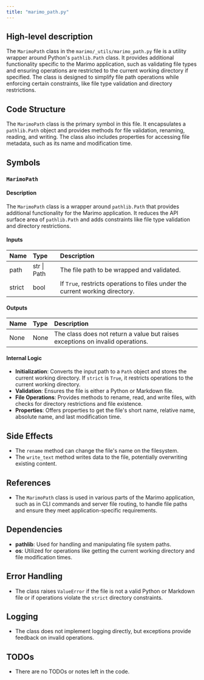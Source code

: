 ```yaml
---
title: "marimo_path.py"
---
```


## High-level description

The `MarimoPath` class in the `marimo/_utils/marimo_path.py` file is a utility wrapper around Python's `pathlib.Path` class. It provides additional functionality specific to the Marimo application, such as validating file types and ensuring operations are restricted to the current working directory if specified. The class is designed to simplify file path operations while enforcing certain constraints, like file type validation and directory restrictions.

## Code Structure

The `MarimoPath` class is the primary symbol in this file. It encapsulates a `pathlib.Path` object and provides methods for file validation, renaming, reading, and writing. The class also includes properties for accessing file metadata, such as its name and modification time.

## Symbols

### `MarimoPath`
#### Description
The `MarimoPath` class is a wrapper around `pathlib.Path` that provides additional functionality for the Marimo application. It reduces the API surface area of `pathlib.Path` and adds constraints like file type validation and directory restrictions.

#### Inputs
| Name   | Type         | Description                                                                 |
|:-------|:-------------|:----------------------------------------------------------------------------|
| path   | str \| Path  | The file path to be wrapped and validated.                                  |
| strict | bool         | If `True`, restricts operations to files under the current working directory.|

#### Outputs
| Name | Type | Description |
|:-----|:-----|:------------|
| None | None | The class does not return a value but raises exceptions on invalid operations. |

#### Internal Logic
- **Initialization**: Converts the input path to a `Path` object and stores the current working directory. If `strict` is `True`, it restricts operations to the current working directory.
- **Validation**: Ensures the file is either a Python or Markdown file.
- **File Operations**: Provides methods to rename, read, and write files, with checks for directory restrictions and file existence.
- **Properties**: Offers properties to get the file's short name, relative name, absolute name, and last modification time.

## Side Effects
- The `rename` method can change the file's name on the filesystem.
- The `write_text` method writes data to the file, potentially overwriting existing content.

## References
- The `MarimoPath` class is used in various parts of the Marimo application, such as in CLI commands and server file routing, to handle file paths and ensure they meet application-specific requirements.

## Dependencies
- **pathlib**: Used for handling and manipulating file system paths.
- **os**: Utilized for operations like getting the current working directory and file modification times.

## Error Handling
- The class raises `ValueError` if the file is not a valid Python or Markdown file or if operations violate the `strict` directory constraints.

## Logging
- The class does not implement logging directly, but exceptions provide feedback on invalid operations.

## TODOs
- There are no TODOs or notes left in the code.